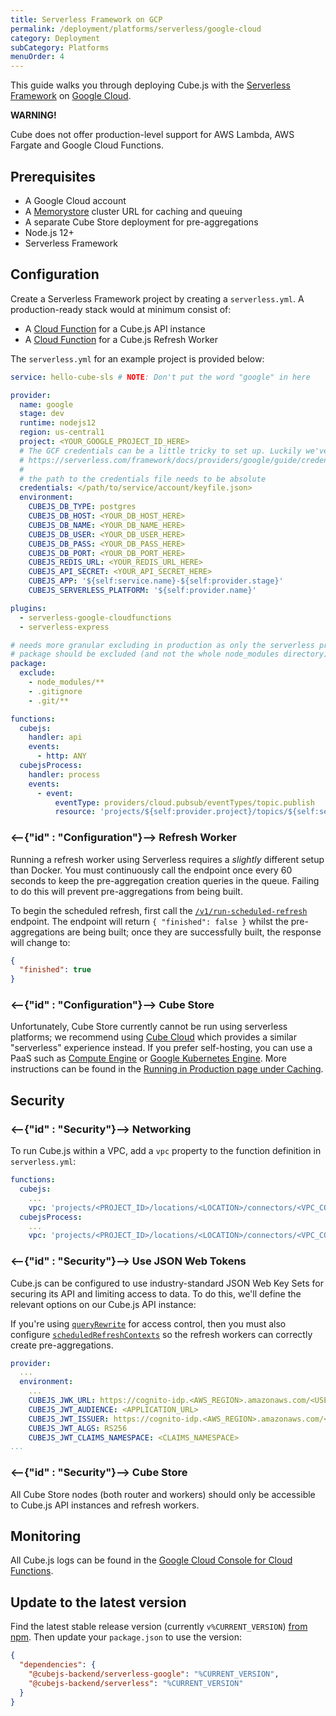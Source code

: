 ```yaml
---
title: Serverless Framework on GCP
permalink: /deployment/platforms/serverless/google-cloud
category: Deployment
subCategory: Platforms
menuOrder: 4
---
```


This guide walks you through deploying Cube.js with the [Serverless
Framework][link-sls] on [Google Cloud][link-google-cloud].

<WarningBox>

<b>WARNING!</b>

Cube does not offer production-level support for AWS Lambda, AWS Fargate and
Google Cloud Functions.

</WarningBox>

## Prerequisites

- A Google Cloud account
- A [Memorystore][gcp-redis] cluster URL for caching and queuing
- A separate Cube Store deployment for pre-aggregations
- Node.js 12+
- Serverless Framework

## Configuration

Create a Serverless Framework project by creating a `serverless.yml`. A
production-ready stack would at minimum consist of:

- A [Cloud Function][gcp-cloud-funcs] for a Cube.js API instance
- A [Cloud Function][gcp-cloud-funcs] for a Cube.js Refresh Worker

The `serverless.yml` for an example project is provided below:

```yaml
service: hello-cube-sls # NOTE: Don't put the word "google" in here

provider:
  name: google
  stage: dev
  runtime: nodejs12
  region: us-central1
  project: <YOUR_GOOGLE_PROJECT_ID_HERE>
  # The GCF credentials can be a little tricky to set up. Luckily we've documented this for you here:
  # https://serverless.com/framework/docs/providers/google/guide/credentials/
  #
  # the path to the credentials file needs to be absolute
  credentials: </path/to/service/account/keyfile.json>
  environment:
    CUBEJS_DB_TYPE: postgres
    CUBEJS_DB_HOST: <YOUR_DB_HOST_HERE>
    CUBEJS_DB_NAME: <YOUR_DB_NAME_HERE>
    CUBEJS_DB_USER: <YOUR_DB_USER_HERE>
    CUBEJS_DB_PASS: <YOUR_DB_PASS_HERE>
    CUBEJS_DB_PORT: <YOUR_DB_PORT_HERE>
    CUBEJS_REDIS_URL: <YOUR_REDIS_URL_HERE>
    CUBEJS_API_SECRET: <YOUR_API_SECRET_HERE>
    CUBEJS_APP: '${self:service.name}-${self:provider.stage}'
    CUBEJS_SERVERLESS_PLATFORM: '${self:provider.name}'

plugins:
  - serverless-google-cloudfunctions
  - serverless-express

# needs more granular excluding in production as only the serverless provider npm
# package should be excluded (and not the whole node_modules directory)
package:
  exclude:
    - node_modules/**
    - .gitignore
    - .git/**

functions:
  cubejs:
    handler: api
    events:
      - http: ANY
  cubejsProcess:
    handler: process
    events:
      - event:
          eventType: providers/cloud.pubsub/eventTypes/topic.publish
          resource: 'projects/${self:provider.project}/topics/${self:service.name}-${self:provider.stage}-process'
```

### <--{"id" : "Configuration"}--> Refresh Worker

<WarningBox>

Running a refresh worker using Serverless requires a _slightly_ different setup
than Docker. You must continuously call the endpoint once every 60 seconds to
keep the pre-aggregation creation queries in the queue. Failing to do this will
prevent pre-aggregations from being built.

</WarningBox>

To begin the scheduled refresh, first call the
[`/v1/run-scheduled-refresh`][ref-restapi-sched-refresh] endpoint. The endpoint
will return `{ "finished": false }` whilst the pre-aggregations are being built;
once they are successfully built, the response will change to:

```json
{
  "finished": true
}
```

### <--{"id" : "Configuration"}--> Cube Store

Unfortunately, Cube Store currently cannot be run using serverless platforms; we
recommend using [Cube Cloud][link-cube-cloud] which provides a similar
"serverless" experience instead. If you prefer self-hosting, you can use a PaaS
such as [Compute Engine][gcp-compute] or [Google Kubernetes Engine][gcp-k8s].
More instructions can be found in the [Running in Production page under
Caching][ref-caching-prod].

## Security

### <--{"id" : "Security"}--> Networking

To run Cube.js within a VPC, add a `vpc` property to the function definition in
`serverless.yml`:

```yaml
functions:
  cubejs:
    ...
    vpc: 'projects/<PROJECT_ID>/locations/<LOCATION>/connectors/<VPC_CONNECTOR_NAME>'
  cubejsProcess:
    ...
    vpc: 'projects/<PROJECT_ID>/locations/<LOCATION>/connectors/<VPC_CONNECTOR_NAME>'
```

### <--{"id" : "Security"}--> Use JSON Web Tokens

Cube.js can be configured to use industry-standard JSON Web Key Sets for
securing its API and limiting access to data. To do this, we'll define the
relevant options on our Cube.js API instance:

<WarningBox>

If you're using [`queryRewrite`][ref-config-queryrewrite] for access control,
then you must also configure
[`scheduledRefreshContexts`][ref-config-sched-ref-ctx] so the refresh workers
can correctly create pre-aggregations.

</WarningBox>

```yaml
provider:
  ...
  environment:
    ...
    CUBEJS_JWK_URL: https://cognito-idp.<AWS_REGION>.amazonaws.com/<USER_POOL_ID>/.well-known/jwks.json
    CUBEJS_JWT_AUDIENCE: <APPLICATION_URL>
    CUBEJS_JWT_ISSUER: https://cognito-idp.<AWS_REGION>.amazonaws.com/<USER_POOL_ID>
    CUBEJS_JWT_ALGS: RS256
    CUBEJS_JWT_CLAIMS_NAMESPACE: <CLAIMS_NAMESPACE>
...
```

### <--{"id" : "Security"}--> Cube Store

All Cube Store nodes (both router and workers) should only be accessible to
Cube.js API instances and refresh workers.

## Monitoring

All Cube.js logs can be found in the [Google Cloud Console for Cloud
Functions][gcp-cloud-funcs-logs].

[gcp-cloud-funcs-logs]:
  https://console.cloud.google.com/project/_/logs?service=cloudfunctions.googleapis.com

## Update to the latest version

Find the latest stable release version (currently `v%CURRENT_VERSION`) [from
npm][link-cubejs-sls-npm]. Then update your `package.json` to use the version:

```json
{
  "dependencies": {
    "@cubejs-backend/serverless-google": "%CURRENT_VERSION",
    "@cubejs-backend/serverless": "%CURRENT_VERSION"
  }
}
```

[gcp-cloud-funcs]: https://cloud.google.com/functions/
[gcp-compute]: https://cloud.google.com/compute/
[gcp-k8s]: https://cloud.google.com/kubernetes-engine/
[gcp-redis]: https://cloud.google.com/memorystore/
[link-google-cloud]: https://cloud.google.com/
[link-sls]: https://www.serverless.com/
[link-cube-cloud]: https://cubecloud.dev
[link-cubejs-sls-npm]: https://www.npmjs.com/package/@cubejs-backend/serverless
[link-docker-app]: https://www.docker.com/products/docker-app
[ref-caching-prod]: /caching/running-in-production
[ref-config-queryrewrite]: /config#query-rewrite
[ref-config-sched-ref-ctx]: /config#scheduled-refresh-contexts
[ref-restapi-sched-refresh]: /rest-api#v-1-run-scheduled-refresh
